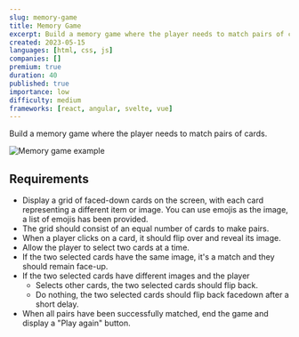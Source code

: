 ```yaml
---
slug: memory-game
title: Memory Game
excerpt: Build a memory game where the player needs to match pairs of cards
created: 2023-05-15
languages: [html, css, js]
companies: []
premium: true
duration: 40
published: true
importance: low
difficulty: medium
frameworks: [react, angular, svelte, vue]
---
```


Build a memory game where the player needs to match pairs of cards.

![Memory game example](/img/questions/memory-game/memory-game-example.png)

## Requirements

- Display a grid of faced-down cards on the screen, with each card representing a different item or image. You can use emojis as the image, a list of emojis has been provided.
- The grid should consist of an equal number of cards to make pairs.
- When a player clicks on a card, it should flip over and reveal its image.
- Allow the player to select two cards at a time.
- If the two selected cards have the same image, it's a match and they should remain face-up.
- If the two selected cards have different images and the player
  - Selects other cards, the two selected cards should flip back.
  - Do nothing, the two selected cards should flip back facedown after a short delay.
- When all pairs have been successfully matched, end the game and display a "Play again" button.
